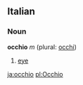 ==Italian==

=== Noun ===
'''occhio''' ''m'' (plural: [[occhi]])

# [[eye]]

[[ja:occhio]]
[[pl:Occhio]]